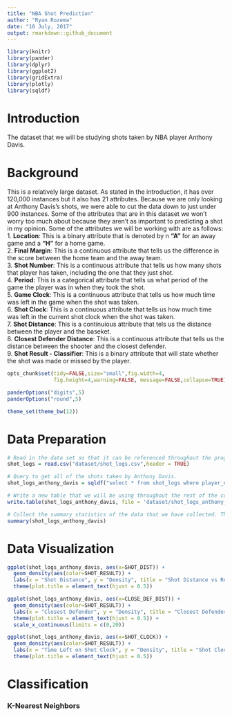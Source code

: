 ```yaml
---
title: "NBA Shot Prediction"
author: "Ryan Rozema"
date: "10 July, 2017"
output: rmarkdown::github_document
---
```


```r
library(knitr)
library(pander)
library(dplyr)
library(ggplot2)
library(gridExtra)
library(plotly)
library(sqldf)
```

# Introduction
The dataset that we will be studying shots taken by NBA player Anthony Davis.

# Background
This is a relatively large dataset. As stated in the introduction, it has over 120,000 instances but it also has 21 attributes. Because we are only looking at Anthony Davis's shots, we were able to cut the data down to just under 900 instances.  Some of the attributes that are in this dataset we won't worry too much about because they aren't as important to predicting a shot in my opinion. Some of the attributes we will be working with are as follows:  
  1. **Location**: This is a binary attribute that is denoted by n **"A"** for an away game and a **"H"** for a home game.  
  2. **Final Margin**: This is a continuous attribute that tells us the difference in the score between the home team and the away team.  
  3. **Shot Number**: This is a continuous attribute that tells us how many shots that player has taken, including the one that they just shot.  
  4. **Period**: This is a categorical attribute that tells us what period of the game the player was in when they took the shot.  
  5. **Game Clock**: This is a continuous attribute that tells us how much time was left in the game when the shot was taken.  
  6. **Shot Clock**: This is a continuous attribute that tells us how much time was left in the current shot clock when the shot was taken.  
  7. **Shot Distance**: This is a continuious attribute that tels us the distance between the player and the baseket.  
  8. **Closest Defender Distance**: This is a continuous attribute that tells us the distance between the shooter and the closest defender.  
  9. **Shot Result - Classifier**: This is a binary attribute that will state whether the shot was made or missed by the player.  

```r
opts_chunk$set(tidy=FALSE,size="small",fig.width=4,
               fig.height=4,warning=FALSE, message=FALSE,collapse=TRUE)

panderOptions("digits",5)
panderOptions("round",5)

theme_set(theme_bw(12))
```

# Data Preparation
```r
# Read in the data set so that it can be referenced throughout the program. 
shot_logs = read.csv("dataset/shot_logs.csv",header = TRUE)

# Query to get all of the shots taken by Anthony Davis.
shot_logs_anthony_davis = sqldf("select * from shot_logs where player_name = 'anthony davis'")

# Write a new table that we will be using throughout the rest of the code.
write.table(shot_logs_anthony_davis, file = 'dataset/shot_logs_anthony_davis.csv', append = TRUE, row.names = FALSE, col.names = FALSE, quote = TRUE, sep = ',')

# Collect the summary statistics of the data that we have collected. This will give us a lot of information about our data that we are analyzing.
summary(shot_logs_anthony_davis)
```

# Data Visualization
```r
ggplot(shot_logs_anthony_davis, aes(x=SHOT_DIST)) + 
  geom_density(aes(color=SHOT_RESULT)) + 
  labs(x = "Shot Distance", y = "Density", title = "Shot Distance vs Result", color = "Shot Result") + 
  theme(plot.title = element_text(hjust = 0.5))
```

```r
ggplot(shot_logs_anthony_davis, aes(x=CLOSE_DEF_DIST)) + 
  geom_density(aes(color=SHOT_RESULT)) + 
  labs(x = "Closest Defender", y = "Density", title = "Closest Defender vs Result", color = "Shot Result") + 
  theme(plot.title = element_text(hjust = 0.5)) + 
  scale_x_continuous(limits = c(0,20))
```

```r
ggplot(shot_logs_anthony_davis, aes(x=SHOT_CLOCK)) + 
  geom_density(aes(color=SHOT_RESULT)) + 
  labs(x = "Time Left on Shot Clock", y = "Density", title = "Shot Clock vs Result", color = "Shot Result") + 
  theme(plot.title = element_text(hjust = 0.5))
```

# Classification
### K-Nearest Neighbors
